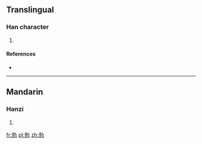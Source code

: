 ==Translingual==

===Han character===
{{Han char|rn=19|rad=力|as=07|sn=9|four=|canj=十山大尸 (JUKS), X十山大尸 (XJUKS)|ids=⿺[[克]][[力]]}}

# {{defn|Han|sort=力07}}

====References====
* {{Han ref|kx=0147.381|hdz=10370.131|uh=52CA|ud=21194}}

----

==Mandarin==

===Hanzi===
{{cmn-hanzi|pin=[[kè]] ([[ke4]])|wg=k'o<sup>4</sup>}}

# {{defn|lang=cmn|sort=力07}}

[[fr:勊]]
[[pl:勊]]
[[zh:勊]]